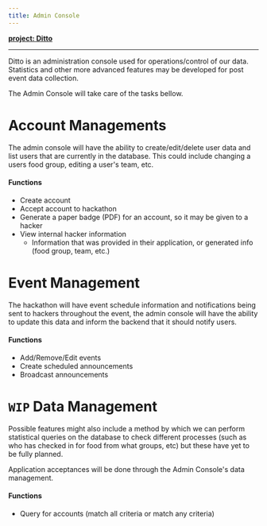 ```yaml
---
title: Admin Console
---
```


**[project: Ditto](https://github.com/cuhacking/cuHacking-admin)**

---

Ditto is an administration console used for operations/control of our data. Statistics and other more advanced features may be developed for post event data collection.

The Admin Console will take care of the tasks bellow.

# Account Managements
The admin console will have the ability to create/edit/delete user data and list users that are currently in the database. This could include changing a users food group, editing a user's team, etc.

#### Functions
- Create account
- Accept account to hackathon
- Generate a paper badge (PDF) for an account, so it may be given to a hacker
- View internal hacker information
  - Information that was provided in their application, or generated info (food group, team, etc.)

# Event Management
The hackathon will have event schedule information and notifications being sent to hackers throughout the event, the admin console will have the ability to update this data and inform the backend that it should notify users.

#### Functions
- Add/Remove/Edit events
- Create scheduled announcements
- Broadcast announcements

# `WIP` Data Management
Possible features might also include a method by which we can perform statistical queries on the database to check different processes (such as who has checked in for food from what groups, etc) but these have yet to be fully planned.

Application acceptances will be done through the Admin Console's data management.

#### Functions
- Query for accounts (match all criteria or match any criteria)